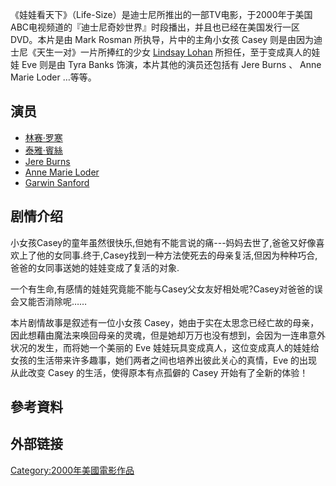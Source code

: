 《娃娃看天下》（Life-Size）是迪士尼所推出的一部TV电影，于2000年于美国ABC电视频道的『迪士尼奇妙世界』时段播出，并且也已经在美国发行一区DVD。本片是由 Mark Rosman 所执导，片中的主角小女孩 Casey 则是由因为迪士尼《天生一对》一片所捧红的少女 [[Lindsay_Lohan|Lindsay Lohan]] 所担任，至于变成真人的娃娃 Eve 则是由 Tyra Banks 饰演，本片其他的演员还包括有 Jere Burns 、 Anne Marie Loder …等等。

== 演员 ==
*[[林赛·罗寒|林赛·罗寒]]
*[[泰雅·賓絲|泰雅·賓絲]]
*[[Jere_Burns|Jere Burns]]
*[[Anne_Marie_Loder|Anne Marie Loder]] 
*[[Garwin_Sanford|Garwin Sanford]]
== 剧情介绍 ==
小女孩Casey的童年虽然很快乐,但她有不能言说的痛---妈妈去世了,爸爸又好像喜欢上了他的女同事.终于,Casey找到一种方法使死去的母亲复活,但因为种种巧合,爸爸的女同事送她的娃娃变成了复活的对象.

一个有生命,有感情的娃娃究竟能不能与Casey父女友好相处呢?Casey对爸爸的误会又能否消除呢……

本片剧情故事是叙述有一位小女孩 Casey，她由于实在太思念已经亡故的母亲，因此想藉由魔法来唤回母亲的灵魂，但是她却万万也没有想到，会因为一连串意外状况的发生，而将她一个美丽的 Eve 娃娃玩具变成真人，这位变成真人的娃娃给女孩的生活带来许多趣事，她们两者之间也培养出彼此关心的真情，Eve 的出现从此改变 Casey 的生活，使得原本有点孤僻的 Casey 开始有了全新的体验！

== 參考資料 ==
{{reflist}}

== 外部链接 ==

[[Category:2000年美國電影作品|Category:2000年美國電影作品]]